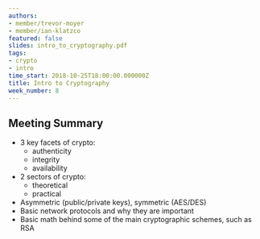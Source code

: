 ```yaml
---
authors:
- member/trevor-moyer
- member/ian-klatzco
featured: false
slides: intro_to_cryptography.pdf
tags:
- crypto
- intro
time_start: 2018-10-25T18:00:00.000000Z
title: Intro to Cryptography
week_number: 8
---
```

## Meeting Summary
- 3 key facets of crypto:
  - authenticity
  - integrity
  - availability
- 2 sectors of crypto:
  - theoretical
  - practical
- Asymmetric (public/private keys), symmetric (AES/DES)
- Basic network protocols and why they are important
- Basic math behind some of the main cryptographic schemes, such as RSA